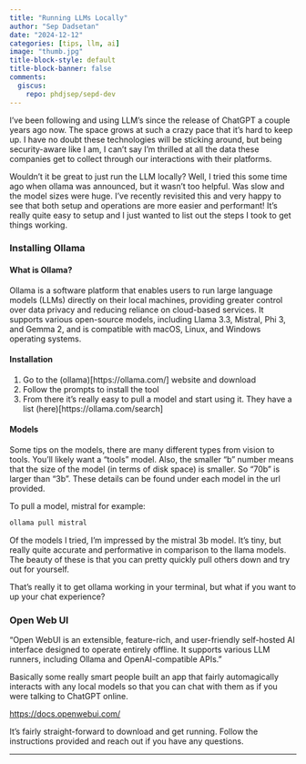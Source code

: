 ```yaml
---
title: "Running LLMs Locally"
author: "Sep Dadsetan"
date: "2024-12-12"
categories: [tips, llm, ai]
image: "thumb.jpg"
title-block-style: default
title-block-banner: false
comments:
  giscus: 
    repo: phdjsep/sepd-dev
---
```


I've been following and using LLM's since the release of ChatGPT a couple years ago now. The space grows at such a crazy pace that it's hard to keep up. I have no doubt these technologies will be sticking around, but being security-aware like I am, I can't say I'm thrilled at all the data these companies get to collect through our interactions with their platforms. 

Wouldn't it be great to just run the LLM locally? Well, I tried this some time ago when ollama was announced, but it wasn't too helpful. Was slow and the model sizes were huge. I've recently revisited this and very happy to see that both setup and operations are more easier and performant! It's really quite easy to setup and I just wanted to list out the steps I took to get things working.

### Installing Ollama

#### What is Ollama?
Ollama is a software platform that enables users to run large language models (LLMs) directly on their local machines, providing greater control over data privacy and reducing reliance on cloud-based services. It supports various open-source models, including Llama 3.3, Mistral, Phi 3, and Gemma 2, and is compatible with macOS, Linux, and Windows operating systems.

#### Installation
1. Go to the (ollama)[https://ollama.com/] website and download
2. Follow the prompts to install the tool
3. From there it's really easy to pull a model and start using it. They have a list (here)[https://ollama.com/search]

#### Models
Some tips on the models, there are many different types from vision to tools. You'll likely want a "tools" model. Also, the smaller "b" number means that the size of the model (in terms of disk space) is smaller. So "70b" is larger than "3b". These details can be found under each model in the url provided.

To pull a model, mistral for example:
```zsh
ollama pull mistral
```

Of the models I tried, I'm impressed by the mistral 3b model. It's tiny, but really quite accurate and performative in comparison to the llama models. The beauty of these is that you can pretty quickly pull others down and try out for yourself.

That's really it to get ollama working in your terminal, but what if you want to up your chat experience?

### Open Web UI

"Open WebUI is an extensible, feature-rich, and user-friendly self-hosted AI interface designed to operate entirely offline. It supports various LLM runners, including Ollama and OpenAI-compatible APIs."

Basically some really smart people built an app that fairly automagically interacts with any local models so that you can chat with them as if you were talking to ChatGPT online.

[https://docs.openwebui.com/](https://docs.openwebui.com/)

It's fairly straight-forward to download and get running. Follow the instructions provided and reach out if you have any questions.

---

<script src="https://giscus.app/client.js"
        data-repo="phdjsep/sepd-dev"
        data-repo-id="R_kgDOIsJ6VA"
        data-category="General"
        data-category-id="DIC_kwDOIsJ6VM4CTVJc"
        data-mapping="pathname"
        data-strict="0"
        data-reactions-enabled="1"
        data-emit-metadata="0"
        data-input-position="top"
        data-theme="preferred_color_scheme"
        data-lang="en"
        data-loading="lazy"
        crossorigin="anonymous"
        async>
</script>